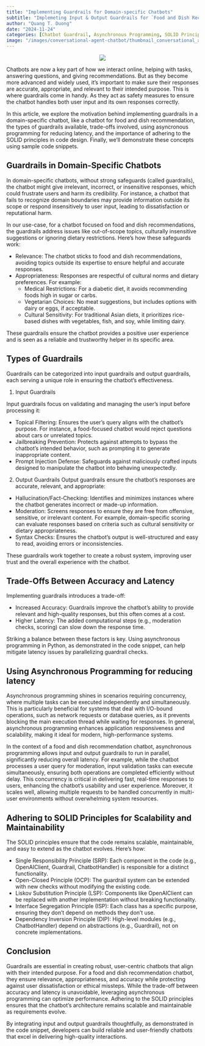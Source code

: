 ---
title: "Implementing Guardrails for Domain-specific Chatbots"
subtitle: "Implemeting Input & Output Guardrails for `Food and Dish Recommendation` Chatbot using asynchronous programming and SOLID principles"
author: "Quang T. Duong"
date: "2024-11-24"
categories: [Chatbot Guardrail, Asynchronous Programming, SOLID Principles]
image: "/images/conversational-agent-chatbot/thumbnail_conversational_agent_chatbot.png" 
---

<center><img src="/images/conversational-agent-chatbot/thumbnail_conversational_agent_chatbot.png"></center>

Chatbots are now a key part of how we interact online, helping with tasks, answering questions, and giving recommendations. But as they become more advanced and widely used, it’s important to make sure their responses are accurate, appropriate, and relevant to their intended purpose. This is where guardrails come in handy. As they act as safety measures to ensure the chatbot handles both user input and its own responses correctly.

In this article, we explore the motivation behind implementing guardrails in a domain-specific chatbot, like a chatbot for food and dish recommendation, the types of guardrails available, trade-offs involved, using asyncronous programming for reducing latency, and the importance of adhering to the SOLID principles in code design. Finally, we’ll demonstrate these concepts using sample code snippets.

## Guardrails in Domain-Specific Chatbots

In domain-specific chatbots, without strong safeguards (called guardrails), the chatbot might give irrelevant, incorrect, or insensitive responses, which could frustrate users and harm its credibility. For instance, a chatbot that fails to recognize domain boundaries may provide information outside its scope or respond insensitively to user input, leading to dissatisfaction or reputational harm.

In our use-case, for a chatbot focused on food and dish recommendations, the guardrails address issues like out-of-scope topics, culturally insensitive suggestions or ignoring dietary restrictions. Here's how these safeguards work:

- Relevance: The chatbot sticks to food and dish recommendations, avoiding topics outside its expertise to ensure helpful and accurate responses.
- Appropriateness: Responses are respectful of cultural norms and dietary preferences. For example:
	- Medical Restrictions: For a diabetic diet, it avoids recommending foods high in sugar or carbs.
	- Vegetarian Choices: No meat suggestions, but includes options with dairy or eggs, if acceptable.
	- Cultural Sensitivity: For traditional Asian diets, it prioritizes rice-based dishes with vegetables, fish, and soy, while limiting dairy.

These guardrails ensure the chatbot provides a positive user experience and is seen as a reliable and trustworthy helper in its specific area.

## Types of Guardrails
Guardrails can be categorized into input guardrails and output guardrails, each serving a unique role in ensuring the chatbot's effectiveness.

1. Input Guardrails

Input guardrails focus on validating and managing the user’s input before processing it:

- Topical Filtering: Ensures the user’s query aligns with the chatbot’s purpose. For instance, a food-focused chatbot would reject questions about cars or unrelated topics.
- Jailbreaking Prevention: Protects against attempts to bypass the chatbot’s intended behavior, such as prompting it to generate inappropriate content.
- Prompt Injection Defense: Safeguards against maliciously crafted inputs designed to manipulate the chatbot into behaving unexpectedly.

2. Output Guardrails
Output guardrails ensure the chatbot’s responses are accurate, relevant, and appropriate:

- Hallucination/Fact-Checking: Identifies and minimizes instances where the chatbot generates incorrect or made-up information.
- Moderation: Screens responses to ensure they are free from offensive, sensitive, or irrelevant content. For example, domain-specific scoring can evaluate responses based on criteria such as cultural sensitivity or dietary appropriateness.
- Syntax Checks: Ensures the chatbot’s output is well-structured and easy to read, avoiding errors or inconsistencies.

These guardrails work together to create a robust system, improving user trust and the overall experience with the chatbot.

## Trade-Offs Between Accuracy and Latency
Implementing guardrails introduces a trade-off:

- Increased Accuracy: Guardrails improve the chatbot’s ability to provide relevant and high-quality responses, but this often comes at a cost.
- Higher Latency: The added computational steps (e.g., moderation checks, scoring) can slow down the response time.

Striking a balance between these factors is key. Using asynchronous programming in Python, as demonstrated in the code snippet, can help mitigate latency issues by parallelizing guardrail checks.

## Using Asynchronous Programming for reducing latency
Asynchronous programming shines in scenarios requiring concurrency, where multiple tasks can be executed independently and simultaneously. This is particularly beneficial for systems that deal with I/O-bound operations, such as network requests or database queries, as it prevents blocking the main execution thread while waiting for responses. In general, asynchronous programming enhances application responsiveness and scalability, making it ideal for modern, high-performance systems. 

In the context of a food and dish recommendation chatbot, asynchronous programming allows input and output guardrails to run in parallel, significantly reducing overall latency. For example, while the chatbot processes a user query for moderation, input validation tasks can execute simultaneously, ensuring both operations are completed efficiently without delay. This concurrency is critical in delivering fast, real-time responses to users, enhancing the chatbot’s usability and user experience. Moreover, it scales well, allowing multiple requests to be handled concurrently in multi-user environments without overwhelming system resources.

## Adhering to SOLID Principles for Scalability and Maintainability
The SOLID principles ensure that the code remains scalable, maintainable, and easy to extend as the chatbot evolves. Here’s how:

- Single Responsibility Principle (SRP): Each component in the code (e.g., OpenAIClient, Guardrail, ChatbotHandler) is responsible for a distinct functionality.
- Open-Closed Principle (OCP): The guardrail system can be extended with new checks without modifying the existing code.
- Liskov Substitution Principle (LSP): Components like OpenAIClient can be replaced with another implementation without breaking functionality.
- Interface Segregation Principle (ISP): Each class has a specific purpose, ensuring they don’t depend on methods they don’t use.
- Dependency Inversion Principle (DIP): High-level modules (e.g., ChatbotHandler) depend on abstractions (e.g., Guardrail), not on concrete implementations.

## Conclusion
Guardrails are essential in creating robust, user-centric chatbots that align with their intended purpose. For a food and dish recommendation chatbot, they ensure relevance, appropriateness, and accuracy while protecting against user dissatisfaction or ethical missteps. While the trade-off between accuracy and latency is unavoidable, leveraging asynchronous programming can optimize performance. Adhering to the SOLID principles ensures that the chatbot's architecture remains scalable and maintainable as requirements evolve.

By integrating input and output guardrails thoughtfully, as demonstrated in the code snippet, developers can build reliable and user-friendly chatbots that excel in delivering high-quality interactions.